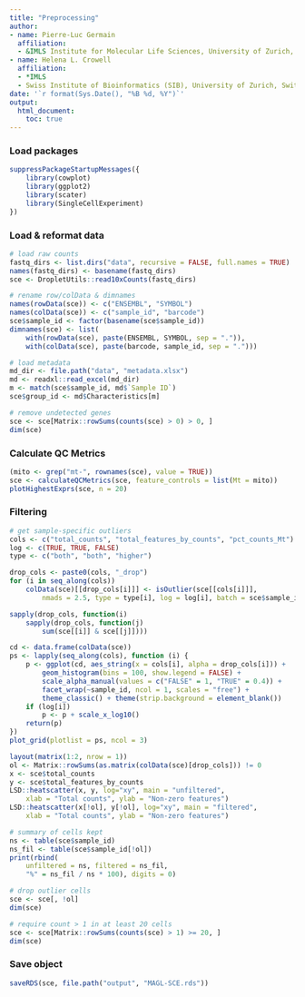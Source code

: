 ```yaml
---
title: "Preprocessing"
author: 
- name: Pierre-Luc Germain
  affiliation:
  - &IMLS Institute for Molecular Life Sciences, University of Zurich, Switzerland
- name: Helena L. Crowell
  affiliation: 
  - *IMLS
  - Swiss Institute of Bioinformatics (SIB), University of Zurich, Switzerland
date: '`r format(Sys.Date(), "%B %d, %Y")`'
output:
  html_document:
    toc: true
---
```


### Load packages
```r
suppressPackageStartupMessages({
    library(cowplot)
    library(ggplot2)
    library(scater)
    library(SingleCellExperiment)
})
```

### Load & reformat data
```r
# load raw counts
fastq_dirs <- list.dirs("data", recursive = FALSE, full.names = TRUE)
names(fastq_dirs) <- basename(fastq_dirs)
sce <- DropletUtils::read10xCounts(fastq_dirs)

# rename row/colData & dimnames
names(rowData(sce)) <- c("ENSEMBL", "SYMBOL")
names(colData(sce)) <- c("sample_id", "barcode")
sce$sample_id <- factor(basename(sce$sample_id))
dimnames(sce) <- list(
    with(rowData(sce), paste(ENSEMBL, SYMBOL, sep = ".")),
    with(colData(sce), paste(barcode, sample_id, sep = ".")))

# load metadata
md_dir <- file.path("data", "metadata.xlsx")
md <- readxl::read_excel(md_dir)
m <- match(sce$sample_id, md$`Sample ID`)
sce$group_id <- md$Characteristics[m]

# remove undetected genes
sce <- sce[Matrix::rowSums(counts(sce) > 0) > 0, ]
dim(sce)
```

### Calculate QC Metrics
```r
(mito <- grep("mt-", rownames(sce), value = TRUE))
sce <- calculateQCMetrics(sce, feature_controls = list(Mt = mito))
plotHighestExprs(sce, n = 20)
```

### Filtering
```r
# get sample-specific outliers
cols <- c("total_counts", "total_features_by_counts", "pct_counts_Mt")
log <- c(TRUE, TRUE, FALSE)
type <- c("both", "both", "higher")

drop_cols <- paste0(cols, "_drop")
for (i in seq_along(cols))
    colData(sce)[[drop_cols[i]]] <- isOutlier(sce[[cols[i]]], 
        nmads = 2.5, type = type[i], log = log[i], batch = sce$sample_id)

sapply(drop_cols, function(i) 
    sapply(drop_cols, function(j)
        sum(sce[[i]] & sce[[j]])))

cd <- data.frame(colData(sce))
ps <- lapply(seq_along(cols), function (i) {
    p <- ggplot(cd, aes_string(x = cols[i], alpha = drop_cols[i])) +
        geom_histogram(bins = 100, show.legend = FALSE) +
        scale_alpha_manual(values = c("FALSE" = 1, "TRUE" = 0.4)) +
        facet_wrap(~sample_id, ncol = 1, scales = "free") + 
        theme_classic() + theme(strip.background = element_blank())
    if (log[i]) 
        p <- p + scale_x_log10()
    return(p)
})
plot_grid(plotlist = ps, ncol = 3)
```

```r
layout(matrix(1:2, nrow = 1))
ol <- Matrix::rowSums(as.matrix(colData(sce)[drop_cols])) != 0
x <- sce$total_counts
y <- sce$total_features_by_counts
LSD::heatscatter(x, y, log="xy", main = "unfiltered", 
    xlab = "Total counts", ylab = "Non-zero features")
LSD::heatscatter(x[!ol], y[!ol], log="xy", main = "filtered", 
    xlab = "Total counts", ylab = "Non-zero features")

# summary of cells kept
ns <- table(sce$sample_id)
ns_fil <- table(sce$sample_id[!ol])
print(rbind(
    unfiltered = ns, filtered = ns_fil, 
    "%" = ns_fil / ns * 100), digits = 0)

# drop outlier cells
sce <- sce[, !ol]
dim(sce)

# require count > 1 in at least 20 cells
sce <- sce[Matrix::rowSums(counts(sce) > 1) >= 20, ]
dim(sce)
```

### Save object
```r
saveRDS(sce, file.path("output", "MAGL-SCE.rds"))
```
